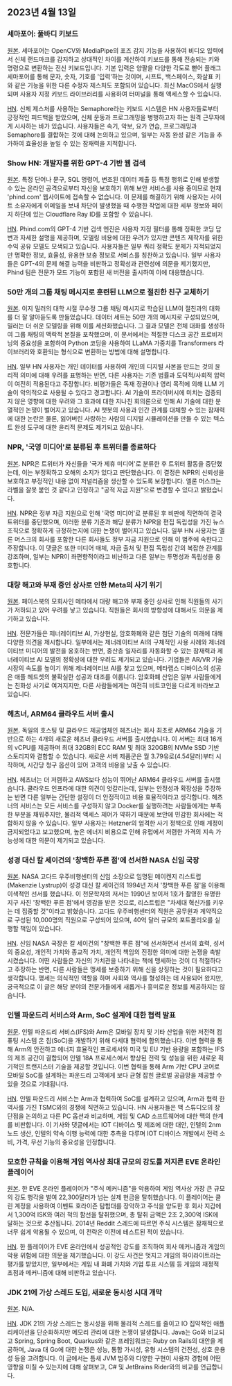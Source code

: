 

<CallToAction />

<Steps>

## 2023년 4월 13일

### 세마포어: 풀바디 키보드

[원본](https://github.com/everythingishacked/Semaphore).
세마포어는 OpenCV와 MediaPipe의 포즈 감지 기능을 사용하여 비디오 입력에서 신체 랜드마크를 감지하고 상대적인 차이를 계산하여 키보드를 통해 전송되는 키와 명령으로 변환하는 전신 키보드입니다. 기본 입력은 양팔을 다양한 각도로 뻗어 플래그 세마포어를 통해 문자, 숫자, 기호를 '입력'하는 것이며, 시프트, 백스페이스, 화살표 키와 같은 기능을 위한 다른 수정자 제스처도 포함되어 있습니다. 최신 MacOS에서 실행되며 사용자 지정 키보드 라이브러리를 사용하여 터미널을 통해 액세스할 수 있습니다.

[HN](http://news.ycombinator.com/item?id=35536550).
신체 제스처를 사용하는 Semaphore라는 키보드 시스템은 HN 사용자들로부터 긍정적인 피드백을 받았으며, 신체 운동과 프로그래밍을 병행하고자 하는 원격 근무자에게 시사하는 바가 있습니다. 사용자들은 속기, 악보, 요가 연습, 프로그래밍과 Semaphore를 결합하는 것에 대해 논의하고 있으며, 일부는 자동 완성 같은 기능을 추가하여 효율성을 높일 수 있는 잠재력을 지적합니다.

### Show HN: 개발자를 위한 GPT-4 기반 웹 검색

[원본](https://www.phind.com).
특정 단어나 문구, SQL 명령어, 변조된 데이터 제출 등 특정 행위로 인해 발생할 수 있는 온라인 공격으로부터 자신을 보호하기 위해 보안 서비스를 사용 중이므로 현재 'phind.com' 웹사이트에 접속할 수 없습니다. 이 문제를 해결하기 위해 사용자는 사이트 소유자에게 이메일을 보내 차단이 발생했을 때 수행한 작업에 대한 세부 정보와 페이지 하단에 있는 Cloudflare Ray ID를 포함할 수 있습니다.

[HN](http://news.ycombinator.com/item?id=35543668).
Phind.com의 GPT-4 기반 검색 엔진은 사용자 지정 필터를 통해 정확한 코딩 답변과 자세한 설명을 제공하며, 모델링 비용에 대한 우려가 있지만 콘텐츠 제작자를 위한 수익 공유 모델도 모색되고 있습니다. 사용자들은 일부 쿼리 정확도 문제가 지적되었지만 명확한 정보, 효율성, 유용한 보충 정보로 서비스를 칭찬하고 있습니다. 일부 사용자들은 GPT-4의 문제 해결 능력을 비판하고 정확성과 관련성에 의문을 제기했지만, Phind 팀은 전문가 모드 기능이 포함된 새 버전을 출시하여 이에 대응했습니다.

### 50만 개의 그룹 채팅 메시지로 훈련된 LLM으로 절친한 친구 교체하기

[원본](https://www.izzy.co/blogs/robo-boys.html).
이지 밀러의 대학 시절 무수정 그룹 채팅 메시지로 학습된 LLM이 절친과의 대화를 더 잘 알아듣도록 만들었습니다. 데이터 세트는 50만 개의 메시지로 구성되었으며, 밀러는 더 쉬운 모델링을 위해 이를 세션화했습니다. 그 결과 모델은 전체 대화를 생성하여 그룹 채팅의 맥락적 본질을 포착했으며, 이 문서에서는 적절한 디스크 공간 프로비저닝의 중요성을 포함하여 Python 코딩을 사용하여 LLaMA 가중치를 Transformers 라이브러리와 호환되는 형식으로 변환하는 방법에 대해 설명합니다.

[HN](http://news.ycombinator.com/item?id=35540154).
일부 HN 사용자는 개인 데이터를 사용하여 개인의 디지털 사본을 만드는 것의 윤리적 의미에 대해 우려를 표명하는 반면, 다른 사용자는 기존 법률과 도덕적/사회적 압력이 여전히 적용된다고 주장합니다. 비평가들은 독재 정권이나 영리 목적에 의해 LLM 기술이 악의적으로 사용될 수 있다고 경고합니다. AI 기술이 프라이버시에 미치는 검증되지 않은 영향에 대한 우려와 그 효과에 대한 지나친 회의론으로 인해 AI 기술에 대한 분열적인 논쟁이 벌어지고 있습니다. AI 챗봇의 사용과 인간 관계를 대체할 수 있는 잠재력에 대한 논란은 물론, 잃어버린 사랑하는 사람의 디지털 시뮬레이션을 만들 수 있는 텍스트 완성 도구에 대한 윤리적 문제도 제기되고 있습니다.

### NPR, '국영 미디어'로 분류된 후 트위터를 종료하다

[원본](https://www.wbur.org/npr/1169269161/npr-leaves-twitter-government-funded-media-label).
NPR은 트위터가 자신들을 '국가 제휴 미디어'로 분류한 후 트위터 활동을 중단했는데, 이는 부정확하고 오해의 소지가 있다고 판단했습니다. 이 결정은 NPR의 신뢰성을 보호하고 부정적인 내용 없이 저널리즘을 생산할 수 있도록 보장합니다. 엘론 머스크는 라벨을 잘못 붙인 것 같다고 인정하고 "공적 자금 지원"으로 변경할 수 있다고 밝혔습니다.

[HN](http://news.ycombinator.com/item?id=35539280).
NPR은 정부 자금 지원으로 인해 '국영 미디어'로 분류된 후 비판에 직면하여 결국 트위터를 중단했으며, 이러한 분류 기준과 해당 분류가 NPR을 편집 독립성을 가진 뉴스 조직으로 정확하게 규정하는지에 대한 논쟁이 벌어지고 있습니다. 일부 HN 사용자는 엘론 머스크의 회사를 포함한 다른 회사들도 정부 자금 지원으로 인해 이 범주에 속한다고 주장합니다. 이 댓글은 또한 미디어 매체, 자금 출처 및 편집 독립성 간의 복잡한 관계를 강조하며, 일부는 NPR이 좌편향적이라고 비난하고 다른 일부는 투명성과 독립성을 옹호합니다.

### 대량 해고와 부재 중인 상사로 인한 Meta의 사기 위기

[원본](https://www.nytimes.com/2023/04/12/technology/meta-layoffs-employees-management.html).
페이스북의 모회사인 메타에서 대량 해고와 부재 중인 상사로 인해 직원들의 사기가 저하되고 있어 우려를 낳고 있습니다. 직원들은 회사의 방향성에 대해서도 의문을 제기하고 있습니다.

[HN](http://news.ycombinator.com/item?id=35537813).
전문가들은 제너레이티브 AI, 가상현실, 암호화폐와 같은 첨단 기술의 미래에 대해 다양한 의견을 제시합니다. 일부에서는 제너레이티브 AI의 구체적인 사용 사례와 제너레이티브 미디어의 발전을 옹호하는 반면, 중산층 일자리를 자동화할 수 있는 잠재력과 제너레이티브 AI 모델의 정확성에 대한 우려도 제기되고 있습니다. 기업들은 AR/VR 기술 시장의 속도를 높이기 위해 제너레이티브 AI를 찾고 있으며, 메타랩스 디바이스의 성공은 애플 헤드셋의 불확실한 성공과 대조를 이룹니다. 암호화폐 산업은 일부 사람들에게는 친화성 사기로 여겨지지만, 다른 사람들에게는 여전히 비트코인을 다르게 바라보고 있습니다.

### 헤츠너, ARM64 클라우드 서버 출시

[원본](https://www.hetzner.com/press-release/arm64-cloud/).
독일의 호스팅 및 클라우드 제공업체인 헤츠너는 회사 최초로 ARM64 기술을 기반으로 하는 4개의 새로운 헤츠너 클라우드 서버를 출시했습니다. 이 서버는 최대 16개의 vCPU를 제공하며 최대 32GB의 ECC RAM 및 최대 320GB의 NVMe SSD 기반 스토리지와 결합할 수 있습니다. 새로운 서버 제품군은 월 3.79유로(4.54달러)부터 시작하며, 시간당 청구 옵션이 있어 고객의 비용을 낮출 수 있습니다.

[HN](http://news.ycombinator.com/item?id=35540084).
헤츠너는 더 저렴하고 AWS보다 성능이 뛰어난 ARM64 클라우드 서버를 출시했습니다. 클라우드 인프라에 대한 의견이 엇갈리는데, 일부는 안정성과 확장성을 주장하는 반면 다른 일부는 간단한 설정이 더 안정적이고 비용 효율적이라고 생각합니다. 헤츠너의 서비스는 모든 서비스를 구성하지 않고 Docker를 실행하려는 사람들에게는 부족한 부분을 채워주지만, 물리적 액세스 제어가 약하기 때문에 보안에 민감한 회사에는 적합하지 않을 수 있습니다. 일부 사용자는 Hetzner의 엄격한 사기 정책으로 인해 계정이 금지되었다고 보고했으며, 높은 에너지 비용으로 인해 유럽에서 저렴한 가격의 지속 가능성에 대한 의문이 제기되고 있습니다.

### 성경 대신 칼 세이건의 '창백한 푸른 점'에 선서한 NASA 신임 국장

[원본](https://www.independent.co.uk/space/nasa-director-carl-sagan-oath-b2317698.html).
NASA 고다드 우주비행센터의 신임 소장으로 임명된 메이켄지 리스트럽(Makenzie Lystrup)이 성경 대신 칼 세이건의 1994년 저서 '창백한 푸른 점'을 이용해 이색적인 선서를 했습니다. 이 천문학자의 저서는 1990년 보이저 1호가 촬영한 유명한 지구 사진 '창백한 푸른 점'에서 영감을 받은 것으로, 리스트럽은 "차세대 혁신가를 키우는 데 집중할 것"이라고 밝혔습니다. 고다드 우주비행센터의 직원은 공무원과 계약직으로 구성된 10,000명의 직원으로 구성되어 있으며, 40억 달러 규모의 포트폴리오를 실행할 책임이 있습니다.

[HN](http://news.ycombinator.com/item?id=35536612).
신임 NASA 국장은 칼 세이건의 "창백한 푸른 점"에 선서하면서 선서의 효력, 성서의 중요성, 개인적 가치와 종교적 가치, 개인적 책임의 진정한 의미에 대한 논쟁을 촉발시켰습니다. 어떤 사람들은 자신의 가치관을 나타내는 책에 맹세하는 것이 더 적절하다고 주장하는 반면, 다른 사람들은 맹세를 보증하기 위해 신을 상징하는 것이 필요하다고 생각합니다. 맹세는 의식적인 역할을 하며 사회와 역사를 형성하는 데 사용되어 왔지만, 궁극적으로 이 글은 해당 분야의 전문가들에게 새롭거나 흥미로운 정보를 제공하지는 않습니다.

### 인텔 파운드리 서비스와 Arm, SoC 설계에 대한 협력 발표

[원문](https://www.intel.com/content/www/us/en/newsroom/news/intel-foundry-arm-announce-multigeneration-collaboration-leading-edge-soc-design.html).
인텔 파운드리 서비스(IFS)와 Arm은 모바일 장치 및 기타 산업을 위한 저전력 컴퓨팅 시스템 온 칩(SoC)을 개발하기 위해 다세대 협력에 합의했습니다. 이번 협력을 통해 Arm의 안전하고 에너지 효율적인 프로세서와 미국 및 EU 기반 용량을 포함하는 IFS의 제조 공간이 결합되어 인텔 18A 프로세스에서 향상된 전력 및 성능을 위한 새로운 획기적인 트랜지스터 기술을 제공할 것입니다. 이번 협력을 통해 Arm 기반 CPU 코어로 모바일 SoC를 설계하는 파운드리 고객에게 보다 균형 잡힌 글로벌 공급망을 제공할 수 있을 것으로 기대됩니다.

[HN](http://news.ycombinator.com/item?id=35539057).
인텔 파운드리 서비스는 Arm과 협력하여 SoC를 설계하고 있으며, Arm과 협력 한 역사를 가진 TSMC와의 경쟁에 직면하고 있습니다. HN 사용자들은 맥 스튜디오의 장단점을 논의하고 다른 PC 옵션과 비교하며, 게임 및 CAD 소프트웨어에 대한 맥의 한계를 비판합니다. 이 기사와 댓글에서는 IOT 디바이스 및 제조에 대한 대안, 인텔의 2nm 노드 생산, 인텔의 약속 이행 능력에 대한 추측을 다루며 IOT 디바이스 개발에서 전력 소비, 가격, 무선 기능의 중요성을 인정합니다.

### 모호한 규칙을 이용해 게임 역사상 최대 규모의 강도를 저지른 EVE 온라인 플레이어

[원본](https://www.pcgamer.com/eve-online-player-uses-obscure-rule-to-pull-off-the-biggest-heist-in-the-games-history/).
한 EVE 온라인 플레이어가 "주식 메커니즘"을 악용하여 게임 역사상 가장 큰 규모의 강도 행각을 벌여 22,300달러가 넘는 실제 현금을 탈취했습니다. 이 플레이어는 클린 계정을 사용하여 이벤트 호라이즌 탐험대를 장악하고 주식을 양도한 후 회사 지갑에서 1,300억 ISK와 여러 척의 함선을 탈취했으며, 총 탈취 금액은 2조 2,300억 ISK에 달하는 것으로 추산됩니다. 2014년 Reddit 스레드에 따르면 주식 시스템은 잠재적으로 너무 쉽게 악용될 수 있으며, 이 전략은 이전에 테스트된 적이 있습니다.

[HN](http://news.ycombinator.com/item?id=35533711).
한 플레이어가 EVE 온라인에서 성공적인 강도를 조직하여 회사 메커니즘과 게임의 악용 위험에 대한 의문을 제기했습니다. 이 강도 사건은 멋지고 게임의 하이라이트라는 평가를 받았지만, 일부에서는 게임 내 화폐 가치와 기업 투표 시스템 등 게임의 재정적 초점과 메커니즘에 대해 비판하고 있습니다.

### JDK 21에 가상 스레드 도입, 새로운 동시성 시대 개막

[원본](https://www.infoq.com/news/2023/04/virtual-threads-arrives-jdk21/).
N/A.

[HN](http://news.ycombinator.com/item?id=35535906).
JDK 21의 가상 스레드는 동시성을 위해 물리적 스레드를 줄이고 IO 집약적인 애플리케이션을 단순화하지만 메모리 관리에 대한 논쟁이 발생합니다. Java는 Go와 비교되고 Spring, Spring Boot, Quarkus와 같은 프레임워크는 Ruby on Rails의 대안을 제공하며, Java 대 Go에 대한 논쟁은 성능, 통합 가시성, 유형 시스템의 건전성, 상호 운용성 등을 고려합니다. 이 글에서는 틈새 JVM 범주와 다양한 구현이 사용자 경험에 어떤 영향을 미칠 수 있는지에 대해 살펴보고, C# 및 JetBrains Rider와의 비교를 언급합니다.

</Steps>